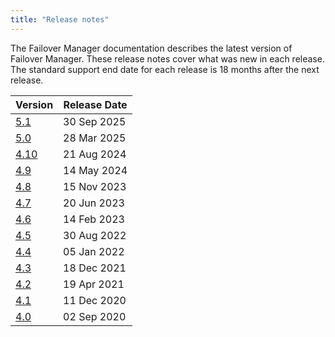 ```yaml
---
title: "Release notes"
---
```

The Failover Manager documentation describes the latest version of Failover Manager. These release notes cover what was new in each release. The standard support end date for each release is 18 months after the next release.

| Version | Release Date |
| ------- | ------------ |
| [5.1](28_efm_51_rel_notes) | 30 Sep 2025|
| [5.0](29_efm_50_rel_notes) | 28 Mar 2025|
| [4.10](30_efm_410_rel_notes) | 21 Aug 2024|
| [4.9](31_efm_49_rel_notes) | 14 May 2024|
| [4.8](32_efm_48_rel_notes) | 15 Nov 2023|
| [4.7](33_efm_47_rel_notes) | 20 Jun 2023|
| [4.6](34_efm_46_rel_notes) | 14 Feb 2023|
| [4.5](35_efm_45_rel_notes) | 30 Aug 2022|
| [4.4](36_efm_44_rel_notes) | 05 Jan 2022|
| [4.3](37_efm_43_rel_notes) | 18 Dec 2021|
| [4.2](38_efm_42_rel_notes) | 19 Apr 2021 |
| [4.1](39_efm_41_rel_notes) | 11 Dec 2020|
| [4.0](40_efm_40_rel_notes) | 02 Sep 2020 |



